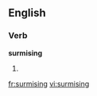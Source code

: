 
==English==

===Verb===
'''surmising'''

# {{present participle of|[[surmise]]}}

[[fr:surmising]]
[[vi:surmising]]